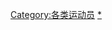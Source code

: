 {{Catnav|頁面分類|人物|各職業人物|运动员}}
{{Commonscat|Cyclists}}
{{國際自由車}}
[[Category:各类运动员|Category:各类运动员]]
[[Category:自行車競賽|*]]